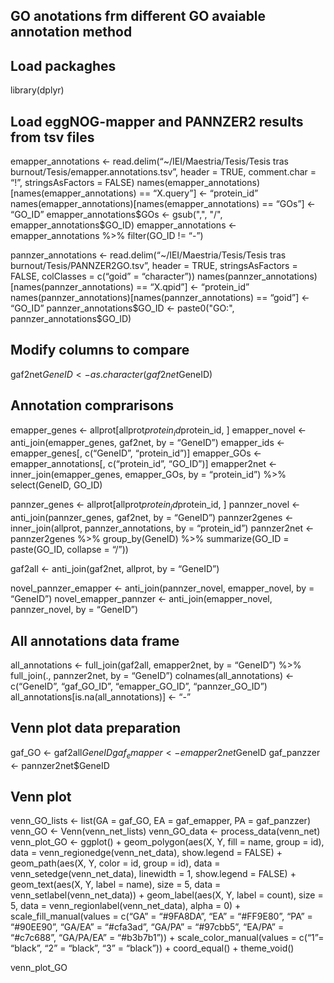 ##  GO anotations frm different GO avaiable annotation method

## Load packaghes
library(dplyr)

## Load eggNOG-mapper and PANNZER2 results from tsv files
emapper_annotations <- read.delim("~/IEI/Maestria/Tesis/Tesis tras burnout/Tesis/emapper.annotations.tsv", header = TRUE, comment.char = "!", stringsAsFactors = FALSE)
names(emapper_annotations)[names(emapper_annotations) == "X.query"] <- "protein_id"
names(emapper_annotations)[names(emapper_annotations) == "GOs"] <- "GO_ID"
emapper_annotations$GOs <- gsub(",", "/", emapper_annotations$GO_ID)
emapper_annotations <- emapper_annotations %>% filter(GO_ID != "-")

pannzer_annotations <- read.delim("~/IEI/Maestria/Tesis/Tesis tras burnout/Tesis/PANNZER2GO.tsv", header = TRUE, stringsAsFactors = FALSE, colClasses = c("goid" = "character"))
names(pannzer_annotations)[names(pannzer_annotations) == "X.qpid"] <- "protein_id"
names(pannzer_annotations)[names(pannzer_annotations) == "goid"] <- "GO_ID"
pannzer_annotations$GO_ID <- paste0("GO:", pannzer_annotations$GO_ID)

## Modify columns to compare
gaf2net$GeneID <- as.character(gaf2net$GeneID)

## Annotation comprarisons
emapper_genes <- allprot[allprot$protein_id %in% emapper_annotations$protein_id, ]
emapper_novel <- anti_join(emapper_genes, gaf2net, by = "GeneID")
emapper_ids <- emapper_genes[, c("GeneID", "protein_id")]
emapper_GOs <- emapper_annotations[, c("protein_id", "GO_ID")]
emapper2net <- inner_join(emapper_genes, emapper_GOs, by = "protein_id") %>% select(GeneID, GO_ID)

pannzer_genes <- allprot[allprot$protein_id %in% pannzer_annotations$protein_id, ]
pannzer_novel <- anti_join(pannzer_genes, gaf2net, by = "GeneID")
pannzer2genes <- inner_join(allprot, pannzer_annotations, by = "protein_id")
pannzer2net  <- pannzer2genes %>%
  group_by(GeneID) %>%
  summarize(GO_ID = paste(GO_ID, collapse = "/"))


gaf2all <- anti_join(gaf2net, allprot, by = "GeneID")

novel_pannzer_emapper <- anti_join(pannzer_novel, emapper_novel, by = "GeneID")
novel_emapper_pannzer <- anti_join(emapper_novel, pannzer_novel, by = "GeneID")

## All annotations data frame
all_annotations <- full_join(gaf2all, emapper2net, by = "GeneID") %>%
  full_join(., pannzer2net, by = "GeneID")
colnames(all_annotations) <- c("GeneID", "gaf_GO_ID", "emapper_GO_ID", "pannzer_GO_ID")
all_annotations[is.na(all_annotations)] <- "-"

## Venn plot data preparation
gaf_GO <- gaf2all$GeneID
gaf_emapper <- emapper2net$GeneID
gaf_panzzer <- pannzer2net$GeneID

## Venn plot
venn_GO_lists <- list(GA = gaf_GO, EA = gaf_emapper, PA = gaf_panzzer)
venn_GO <- Venn(venn_net_lists)
venn_GO_data <- process_data(venn_net)
venn_plot_GO <- ggplot() +
  geom_polygon(aes(X, Y, fill = name, group = id), 
               data = venn_regionedge(venn_net_data),
               show.legend = FALSE) +
  geom_path(aes(X, Y, color = id, group = id), 
            data = venn_setedge(venn_net_data), 
            linewidth = 1,
            show.legend = FALSE) +
  geom_text(aes(X, Y, label = name),
            size = 5,
            data = venn_setlabel(venn_net_data)) +
  geom_label(aes(X, Y, label = count),
             size = 5,
             data = venn_regionlabel(venn_net_data),
             alpha = 0) +
    scale_fill_manual(values = c("GA" = "#9FA8DA", "EA" = "#FF9E80", "PA" = "#90EE90", "GA/EA" = "#cfa3ad", "GA/PA" = "#97cbb5", "EA/PA" = "#c7c688", "GA/PA/EA" = "#b3b7b1")) + 
  scale_color_manual(values = c("1"= "black", "2" = "black", "3" = "black")) +
  coord_equal() +
  theme_void() 

venn_plot_GO
